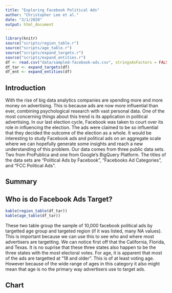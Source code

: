```yaml
---
title: "Exploring Facebook Political Ads"
author: "Christopher Lee et al."
date: "3/1/2020"
output: html_document
---
```

```r
library(knitr)
source("scripts/region_table.r")
source("scripts/age_table.r")
source("scripts/expand_targets.r")
source("scripts/expand_entities.r")
df <- read.csv("data/sampled-facebook-ads.csv", stringsAsFactors = FALSE)
df_tar <- expand_targets(df)
df_ent <- expand_entities(df)
```

## Introduction
  With the rise of big data analytics companies are spending more and more money on advertising. This is because ads are now more influential than ever, combining psychological research with vast personal data. One of the most concerning things about this trend is its application in political advertising. In our last election cycle, Facebook was taken to court over its role in influencing the election. The ads were claimed to be so influential that they decided the outcome of the election as a whole. It would be interesting to study Facebook ads and political ads on an aggregate scale where we can hopefully generate some insights and reach a new understanding of this problem. Our data comes from three public data sets. Two from ProPublica and one from Google's BigQuery Platform. The titles of the data sets are "Political Ads by Facebook", "Facebooks Ad Categories", and "FCC Political Ads".
  
## Summary
  
  
## Who is do Facebook Ads Target?
```r
kable(region_table(df_tar))
kable(age_table(df_tar))
```
These two table group the sample of 10,000 facebook political ads by targetted age group and targeted region (if it was listed, many NA values). This is important because we can use this to see who and where most advertisers are targetting. We can notice first off that the California, Florida, and Texas. It is no suprise that these three states also happen to be the three states with the most electoral votes. For age, it is apparent that most of the ads are targetted at "18 and older". This is of at least voting age. However because of the wide range of ages in this category it also might mean that age is no the primary way advertisers use to target ads. 
  
## Chart
  